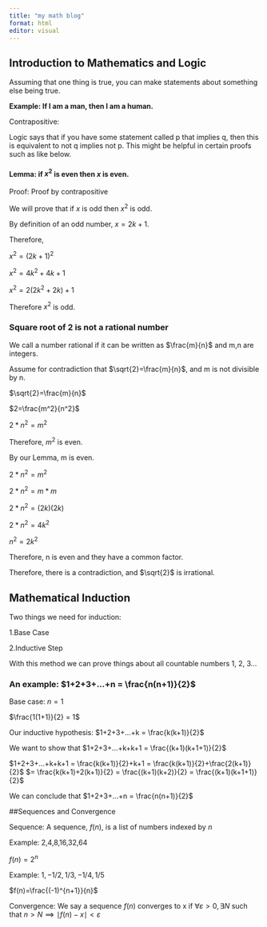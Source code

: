 ```yaml
---
title: "my math blog"
format: html
editor: visual
---
```


## Introduction to Mathematics and Logic

Assuming that one thing is true, you can make statements about something else being true.

**Example: If I am a man, then I am a human.**

Contrapositive:

Logic says that if you have some statement called p that implies q, then this is equivalent to not q implies not p. This might be helpful in certain proofs such as like below.

#### Lemma: if $x^2$ is even then $x$ is even.

Proof: Proof by contrapositive

We will prove that if $x$ is odd then $x^2$ is odd.

By definition of an odd number, $x=2k+1$.

Therefore,

$x^2=(2k+1)^2$

$x^2=4k^2+4k+1$

$x^2=2(2k^2+2k)+1$

Therefore $x^2$ is odd.

### Square root of 2 is not a rational number

We call a number rational if it can be written as $\frac{m}{n}$ and m,n are integers.

Assume for contradiction that $\sqrt{2}=\frac{m}{n}$, and m is not divisible by n.

$\sqrt{2}=\frac{m}{n}$

$2=\frac{m^2}{n^2}$

$2*n^2=m^2$

Therefore, $m^2$ is even.

By our Lemma, m is even.

$2*n^2=m^2$

$2*n^2=m*m$

$2*n^2=(2k)(2k)$

$2*n^2=4k^2$

$n^2=2k^2$

Therefore, n is even and they have a common factor.

Therefore, there is a contradiction, and $\sqrt{2}$ is irrational.

## Mathematical Induction

Two things we need for induction:

1.Base Case

2.Inductive Step

With this method we can prove things about all countable numbers 1, 2, 3...

### An example: $1+2+3+...+n = \frac{n(n+1)}{2}$

Base case: $n=1$

$\frac{1(1+1)}{2} = 1$

Our inductive hypothesis: $1+2+3+...+k = \frac{k(k+1)}{2}$

We want to show that $1+2+3+...+k+k+1 = \frac{(k+1)(k+1+1)}{2}$

$1+2+3+...+k+k+1 = \frac{k(k+1)}{2}+k+1 = \frac{k(k+1)}{2}+\frac{2(k+1)}{2}$ $= \frac{k(k+1)+2(k+1)}{2} = \frac{(k+1)(k+2)}{2} = \frac{(k+1)(k+1+1)}{2}$

We can conclude that $1+2+3+...+n = \frac{n(n+1)}{2}$

##Sequences and Convergence

Sequence: A sequence, $f(n)$, is a list of numbers indexed by $n$

Example: 2,4,8,16,32,64

$f(n)=2^n$

Example: $1,-1/2,1/3,-1/4,1/5$

$f(n)=\frac{(-1)^{n+1}}{n}$

Convergence: We say a sequence $f(n)$ converges to x if $\forall \varepsilon > 0, \exists N$ such that $n>N \implies \mid f(n)-x\mid<\varepsilon$
